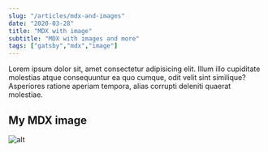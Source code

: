 ```yaml
---
slug: "/articles/mdx-and-images"
date: "2020-03-28"
title: "MDX with image"
subtitle: "MDX with images and more"
tags: ["gatsby","mdx","image"]
---
```

Lorem ipsum dolor sit, amet consectetur adipisicing elit. 
Illum illo cupiditate molestias atque consequuntur ea quo cumque, odit velit sint similique? 
Asperiores ratione aperiam tempora, alias corrupti deleniti quaerat molestiae.

## My MDX image

![alt](./mario.png)